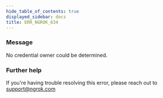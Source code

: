```yaml
---
hide_table_of_contents: true
displayed_sidebar: docs
title: ERR_NGROK_634
---
```




### Message

No credential owner could be determined.

<ErrorDetails error="err_ngrok_634" />

### Further help

If you're having trouble resolving this error, please reach out to [support@ngrok.com](mailto:support@ngrok.com?subject=Help%20with%20ERR_NGROK_634)
